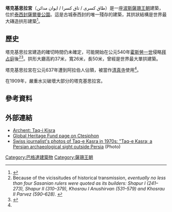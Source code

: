 {{Infobox Historic Site
| name = 塔克基思拉宮<br>{{Nastaliq|تاق کسری}}
| native_language = Persian
| image = Ctesiphon, Iraq, 1932.jpg
| image_size = 280px
| caption = 塔克基思拉宮
| location = [[伊拉克|伊拉克]][[泰西封|泰西封]]
| height = 37公尺
| built = 540年
| architect =
| architecture = [[波斯建築|波斯建築]]
| lat_degrees = 33
| lat_minutes = 5
| lat_seconds = 37
| lat_direction = N
| long_degrees = 44
| long_minutes = 34
| long_seconds = 51
| long_direction = E
| locmapin = Iraq
| map_caption = 塔克基思拉宮的位置
| coord_display = inline, title
| visitation_num = 
| visitation_year = 

}}

'''塔克基思拉宮'''（طاق كسرى / تاق کسرا / ایوان مدائن）是一座[[波斯|波斯]][[薩珊王朝|薩珊王朝]]建築，位於[[泰西封|泰西封]][[薩爾曼公園|薩爾曼公園]]。這是古城泰西封的唯一殘存的建築，其拱狀結構是世界最大磚造拱形建築<ref>{{cite book |title=Taq-I-Kasra (Arch of Ctesiphon) |last= |first= |editor=, Chris |year=2008 |publisher=worldheritagesite |isbn= |pages=}}</ref>。

==歷史==
塔克基思拉宮建造的確切時間仍未確定，可能開始在公元540年[[霍斯勞一世|霍斯勞一世]]侵略[[拜占庭|拜占庭]]後<ref>Because of the vicissitudes of historical transmission, ''eventually no less than four Sasanian rulers were quoted as its builders: Shapur I (241–273), Shapur II (310–379), Khosrau I Anushirvan (531–579) and Khosrau II Parvez (590–628).'' {{Cite journal|author=Kurz, Otto|year=1941|title=The Date of the Ṭāq i Kisrā|journal=[[The_Journal_of_the_Royal_Asiatic_Society_of_Great_Britain_and_Ireland|The Journal of the Royal Asiatic Society of Great Britain and Ireland]]|series=(New Series)|volume=73|number=1|pages=37–41|url=http://www.jstor.org/stable/25221709|access-date=2016-06-05|archive-date=2021-02-13|archive-url=https://web.archive.org/web/20210213172403/https://www.jstor.org/stable/25221709|dead-url=no}}</ref><ref name=Julian185>{{cite book |title=The Seventy Wonders of the Ancient world The Great Monuments and How they were Built |url=https://archive.org/details/seventywondersof00scar |last=Reade |first=Dr Julian |editor=Scarre, Chris |year=1999 |publisher=Thames & Hudson |isbn=0-500-05096-1 |pages=[https://archive.org/details/seventywondersof00scar/page/185 185]–186}}</ref>。拱形大廳高約37米，寬26米，長50米，曾經是世界最大單拱建築。

塔克基思拉宮在公元637年遭到阿拉伯人佔領，被當作[[清真寺|清真寺]]使用<ref name=Julian185 />。

在1909年，嚴重水災破壞大部分的塔克基思拉宮。

==參考資料==
{{Reflist}}

== 外部連結 ==
* [http://archnet.org/sites/5282 Archent: Taq-i Kisra] {{Wayback|url=http://archnet.org/sites/5282 |date=20150402221938 }}
* [https://web.archive.org/web/20080106225654/http://www.globalheritagefund.org/where/ctesiphon.html Global Heritage Fund page on Ctesiphon]
* [http://persiandutch.com/2010/10/12/taq-e-kasra-perzische-archeologische-vindplaats-buiten-perzie/ Swiss journalist's photos of Taq-e Kasra in 1970s: "Taq-e Kasra; a Persian archaeological sight outside Persia] {{Wayback|url=http://persiandutch.com/2010/10/12/taq-e-kasra-perzische-archeologische-vindplaats-buiten-perzie/ |date=20210228045217 }} (Photo)

[[Category:巴格達建築物|Category:巴格達建築物]]
[[Category:薩珊王朝|Category:薩珊王朝]]